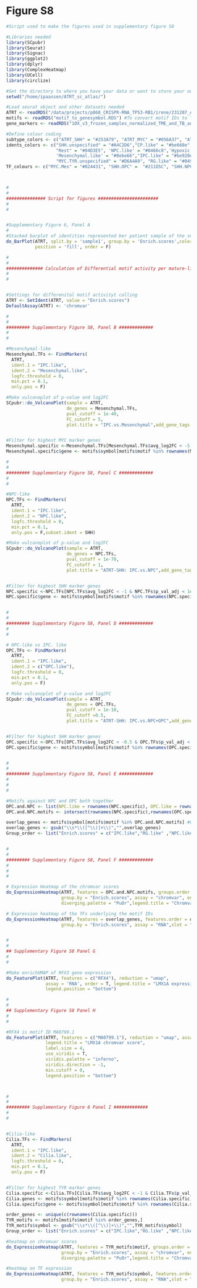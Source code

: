 # Figure S8 {.unnumbered}


```r
#Script used to make the figures used in supplementary figure S8

#Libraries needed
library(SCpubr)
library(Seurat)
library(Signac)
library(ggplot2)
library(dplyr)
library(ComplexHeatmap)
library(UCell)
library(circlize)

#Set the directory to where you have your data or want to store your output
setwd("/home/ipaassen/ATRT_sc_atlas/")

#Load seurat object and other datasets needed
ATRT <- readRDS("/data/projects/p868_CRISPR-RNA_TP53-RB1/irene/231207_ATRT_multiome_EnrichmentUMAP_newclusters.RDS")
motifs <- readRDS("motif_to_genesymbol.RDS") #To convert motif IDs to TF binding to it
gene_markers <- readRDS("10X_v3_frozen_samples_normalized_TME_and_TB_annotated_integrated_with_metacell_mapping_reannotated_top100_markers.rds") #Marker genes as identified in analysis pipeline of the snRNA dataset

#Define colour coding
subtype_colors <- c("ATRT_SHH" = "#253A79", "ATRT_MYC" = "#056A37", "ATRT_TYR" = "#931A1D", "ecMRT_BrainMet" = "#10C663")
idents_colors <- c("SHH.unspecified" = "#A4C2D6","CP.like" = "#be660e","Cilia.like" = "#be0e0e","OPC.like" = "#0435c8", 
                   "Rest" = "#84D3E5", 'NPC.like' = "#0466c8",'Hypoxic' = "#2A7072",
                   'Mesenchymal.like' = "#0ebe66","IPC.like" = "#be920e", 
                   "MYC.TYR.unspecified" = "#D6A4A9", "RG.like" = "#0497c8")
TF_colours <- c("MYC.Mes" = "#024431", "SHH.OPC" =  "#211D5C", "SHH.NPC" = "#20428A", "TYR.cilia" = "#8C1730", "SHH.shared" = "#0078BB")



#
#
############### Script for figures #######################
#
#


#Supplementary Figure 6, Panel A
#
#Stacked barplot of identities represented ber patient sample of the snMultiome data
do_BarPlot(ATRT, split.by = 'sample1', group.by = 'Enrich.scores',colors.use = idents_colors, 
           position = 'fill', order = F) 

#
#
############## Calculation of Differential motif activity per mature-like cells vs. IPC-like cells #########################
#
#


#Settings for differenital motif activityt calling
ATRT <- SetIdent(ATRT, value = "Enrich.scores")
DefaultAssay(ATRT) <- 'chromvar'

#
#
######### Supplementary Figure S8, Panel B #############
#
#

#Mesenchymal-like
Mesenchymal.TFs <- FindMarkers(
  ATRT,
  ident.1 = "IPC.like",
  ident.2 = "Mesenchymal.like",
  logfc.threshold = 0,
  min.pct = 0.1,
  only.pos = F)

#Make vulcanoplot of p-value and log2FC
SCpubr::do_VolcanoPlot(sample = ATRT,
                       de_genes = Mesenchymal.TFs,
                       pval_cutoff = 1e-40,
                       FC_cutoff = 5,
                       plot.title = "IPC.vs.Mesenchymal",add_gene_tags = F) + scale_color_brewer(palette = "OrRd", direction = -1)


#Filter for highest MYC marker genes
Mesenchymal.specific <-Mesenchymal.TFs[Mesenchymal.TFs$avg_log2FC < -5 & Mesenchymal.TFs$p_val_adj < 1e-40,]
Mesenchymal.specific$gene <- motifs$symbol[motifs$motif %in% rownames(Mesenchymal.specific)]

#
#
######### Supplementary Figure S8, Panel C #############
#
#

#NPC-like
NPC.TFs <- FindMarkers(
  ATRT,
  ident.1 = "IPC.like",
  ident.2 = "NPC.like",
  logfc.threshold = 0,
  min.pct = 0.1,
  only.pos = F,subset.ident = SHH)

#Make vulcanoplot of p-value and log2FC
SCpubr::do_VolcanoPlot(sample = ATRT,
                       de_genes = NPC.TFs,
                       pval_cutoff = 1e-70,
                       FC_cutoff = 1,
                       plot.title = "ATRT-SHH: IPC.vs.NPC",add_gene_tags = F) + scale_color_brewer(palette = "OrRd", direction = -1)


#Filter for highest SHH marker genes
NPC.specific <-NPC.TFs[NPC.TFs$avg_log2FC < -1 & NPC.TFs$p_val_adj < 1e-70,]
NPC.specific$gene <- motifs$symbol[motifs$motif %in% rownames(NPC.specific)]


#
#
######### Supplementary Figure S8, Panel D #############
#
#

# OPC-like vs IPC. like
OPC.TFs <- FindMarkers(
  ATRT,
  ident.1 = "IPC.like",
  ident.2 = c("OPC.like"),
  logfc.threshold = 0,
  min.pct = 0.1,
  only.pos = F)

# Make vulcanoplot of p-value and log2FC
SCpubr::do_VolcanoPlot(sample = ATRT,
                       de_genes = OPC.TFs,
                       pval_cutoff = 1e-10,
                       FC_cutoff =0.5,
                       plot.title = "ATRT-SHH: IPC.vs.NPC+OPC",add_gene_tags = F) + scale_color_brewer(palette = "OrRd", direction = -1)


#Filter for highest SHH marker genes
OPC.specific <-OPC.TFs[OPC.TFs$avg_log2FC < -0.5 & OPC.TFs$p_val_adj < 1e-10,]
OPC.specific$gene <- motifs$symbol[motifs$motif %in% rownames(OPC.specific)]


#
#
######### Supplementary Figure S8, Panel E #############
#
#
#

#Motifs against NPC and OPC both together
OPC.and.NPC <- list(NPC.like = rownames(NPC.specific), OPC.like = rownames(OPC.specific))
OPC.and.NPC.motifs <- intersect(rownames(NPC.specific),rownames(OPC.specific)) #Subset for motifs found in both

overlap_genes <- motifs$symbol[motifs$motif %in% OPC.and.NPC.motifs] #Get TFs behind motif ID
overlap_genes <- gsub("\\s*\\([^\\)]+\\)","",overlap_genes)
Group_order <- list("Enrich.scores" = c("IPC.like","RG.like" ,"NPC.like","OPC.like","SHH.unspecified","Mesenchymal.like","CP.like","Cilia.like","MYC.TYR.unspecified"))


#
#
######### Supplementary Figure S8, Panel F #############
#
#
#

# Expression Heatmap of the chromvar scores
do_ExpressionHeatmap(ATRT, features = OPC.and.NPC.motifs, groups.order = Group_order,axis.text.x.angle = 90,
                     group.by = "Enrich.scores", assay = "chromvar", enforce_symmetry = T, features.order = OPC.and.NPC.motifs, 
                     diverging.palette = "PuOr",legend.title = "Chromvar score")

# Expression heatmap of the TFs underlying the motif IDs
do_ExpressionHeatmap(ATRT, features = overlap_genes, features.order = overlap_genes, groups.order = Group_order,axis.text.x.angle = 90,
                     group.by = "Enrich.scores", assay = "RNA",slot = "scale.data", enforce_symmetry = T)


#
#
## Supplementary Figure S8 Panel G
#
#

#Make enrichUMAP of RFX3 gene expression
do_FeaturePlot(ATRT, features = c("RFX4"), reduction = "umap", 
               assay = 'RNA', order = T, legend.title = "LMX1A expression",
               legend.position = "bottom")

#
#
## Supplementary Figure S8 Panel H
#
#

#RFX4 is motif ID MA0799.1
do_FeaturePlot(ATRT, features = c("MA0799.1"), reduction = "umap", assay = 'chromvar', order = T, enforce_symmetry = F,
               legend.title = "LMX1A chromvar score",
               label.size = 4,
               use_viridis = T,
               viridis.palette = "inferno",
               viridis.direction = -1,
               min.cutoff = 0,
               legend.position = "bottom")



#
#
######### Supplementary Figure 6 Panel I #############
#
#


#Cilia-like
Cilia.TFs <- FindMarkers(
  ATRT,
  ident.1 = "IPC.like",
  ident.2 = "Cilia.like",
  logfc.threshold = 0,
  min.pct = 0.1,
  only.pos = F)


#Filter for highest TYR marker genes
Cilia.specific <-Cilia.TFs[Cilia.TFs$avg_log2FC < -1 & Cilia.TFs$p_val_adj < 1e-40,]
Cilia.genes <- motifs$symbol[motifs$motif %in% rownames(Cilia.specific)]
Cilia.specific$gene <- motifs$symbol[motifs$motif %in% rownames(Cilia.specific)]

order_genes <- unique(c(rownames(Cilia.specific)))
TYR_motifs <- motifs[motifs$motif %in% order_genes,]
TYR_motifs$symbol <- gsub("\\s*\\([^\\)]+\\)","",TYR_motifs$symbol)
Group_order <- list("Enrich.scores" = c("IPC.like","RG.like" ,"NPC.like","OPC.like","SHH.unspecified","Mesenchymal.like","CP.like","Cilia.like","MYC.TYR.unspecified"))

#heatmap on chromvar scores
do_ExpressionHeatmap(ATRT, features = TYR_motifs$motif, groups.order = Group_order,
                     group.by = "Enrich.scores", assay = "chromvar", enforce_symmetry = T, features.order = TYR_motifs$motif, 
                     diverging.palette = "PuOr",legend.title = "Chromvar score",axis.text.x.angle = 90)

#heatmap on TF expression 
do_ExpressionHeatmap(ATRT, features = TYR_motifs$symbol, features.order = TYR_motifs$symbol, groups.order = Group_order,
                     group.by = "Enrich.scores", assay = "RNA",slot = "scale.data", enforce_symmetry = T, axis.text.x.angle = 90)



```
  

